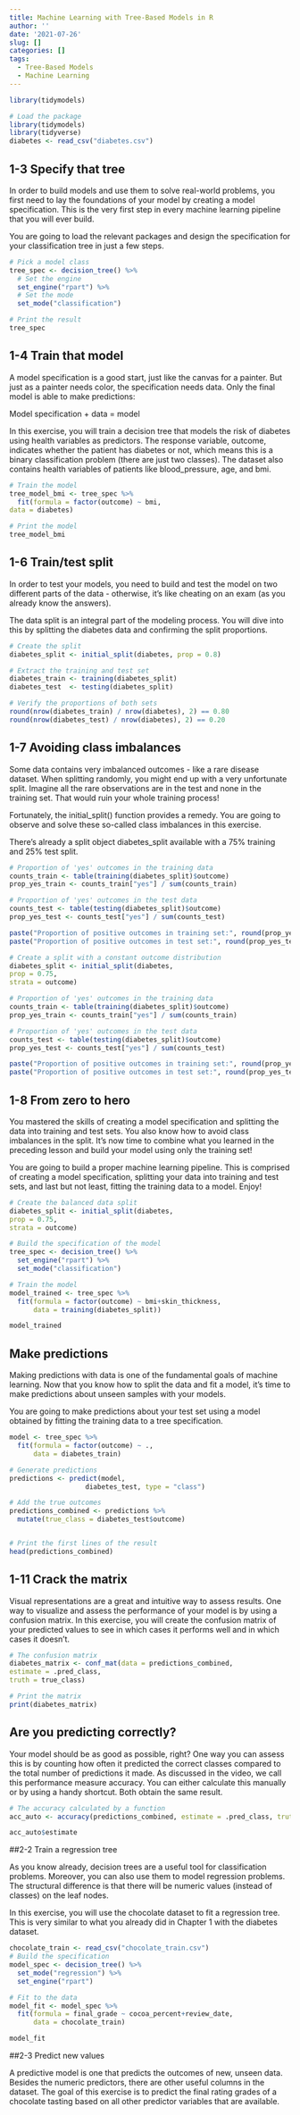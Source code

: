 ```yaml
---
title: Machine Learning with Tree-Based Models in R
author: ''
date: '2021-07-26'
slug: []
categories: []
tags:
  - Tree-Based Models
  - Machine Learning
---
```


```r
library(tidymodels)
```

```r
# Load the package
library(tidymodels)
library(tidyverse)
diabetes <- read_csv("diabetes.csv")
```


## 1-3 Specify that tree

In order to build models and use them to solve real-world problems, you first need to lay the foundations of your model by creating a model specification. This is the very first step in every machine learning pipeline that you will ever build.

You are going to load the relevant packages and design the specification for your classification tree in just a few steps.

```r
# Pick a model class
tree_spec <- decision_tree() %>% 
  # Set the engine
  set_engine("rpart") %>% 
  # Set the mode
  set_mode("classification")

# Print the result
tree_spec
```

## 1-4 Train that model

A model specification is a good start, just like the canvas for a painter. But just as a painter needs color, the specification needs data. Only the final model is able to make predictions:

Model specification + data = model

In this exercise, you will train a decision tree that models the risk of diabetes using health variables as predictors. The response variable, outcome, indicates whether the patient has diabetes or not, which means this is a binary classification problem (there are just two classes). The dataset also contains health variables of patients like blood_pressure, age, and bmi.

```r
# Train the model
tree_model_bmi <- tree_spec %>% 
  fit(formula = factor(outcome) ~ bmi,
data = diabetes)

# Print the model
tree_model_bmi
```

## 1-6 Train/test split

In order to test your models, you need to build and test the model on two different parts of the data - otherwise, it's like cheating on an exam (as you already know the answers).

The data split is an integral part of the modeling process. You will dive into this by splitting the diabetes data and confirming the split proportions.

```r
# Create the split
diabetes_split <- initial_split(diabetes, prop = 0.8)

# Extract the training and test set
diabetes_train <- training(diabetes_split)
diabetes_test  <- testing(diabetes_split)

# Verify the proportions of both sets
round(nrow(diabetes_train) / nrow(diabetes), 2) == 0.80
round(nrow(diabetes_test) / nrow(diabetes), 2) == 0.20
```

## 1-7 Avoiding class imbalances

Some data contains very imbalanced outcomes - like a rare disease dataset. When splitting randomly, you might end up with a very unfortunate split. Imagine all the rare observations are in the test and none in the training set. That would ruin your whole training process!

Fortunately, the initial_split() function provides a remedy. You are going to observe and solve these so-called class imbalances in this exercise.

There's already a split object diabetes_split available with a 75% training and 25% test split.

```r
# Proportion of 'yes' outcomes in the training data
counts_train <- table(training(diabetes_split)$outcome)
prop_yes_train <- counts_train["yes"] / sum(counts_train)

# Proportion of 'yes' outcomes in the test data
counts_test <- table(testing(diabetes_split)$outcome)
prop_yes_test <- counts_test["yes"] / sum(counts_test)

paste("Proportion of positive outcomes in training set:", round(prop_yes_train, 2))
paste("Proportion of positive outcomes in test set:", round(prop_yes_test, 2))

```

```r
# Create a split with a constant outcome distribution
diabetes_split <- initial_split(diabetes,
prop = 0.75,
strata = outcome)

# Proportion of 'yes' outcomes in the training data
counts_train <- table(training(diabetes_split)$outcome)
prop_yes_train <- counts_train["yes"] / sum(counts_train)

# Proportion of 'yes' outcomes in the test data
counts_test <- table(testing(diabetes_split)$outcome)
prop_yes_test <- counts_test["yes"] / sum(counts_test)

paste("Proportion of positive outcomes in training set:", round(prop_yes_train, 2))
paste("Proportion of positive outcomes in test set:", round(prop_yes_test, 2))
```

## 1-8 From zero to hero

You mastered the skills of creating a model specification and splitting the data into training and test sets. You also know how to avoid class imbalances in the split. It's now time to combine what you learned in the preceding lesson and build your model using only the training set!

You are going to build a proper machine learning pipeline. This is comprised of creating a model specification, splitting your data into training and test sets, and last but not least, fitting the training data to a model. Enjoy!

```r
# Create the balanced data split
diabetes_split <- initial_split(diabetes,
prop = 0.75,
strata = outcome)

# Build the specification of the model
tree_spec <- decision_tree() %>% 
  set_engine("rpart") %>% 
  set_mode("classification")

# Train the model
model_trained <- tree_spec %>% 
  fit(formula = factor(outcome) ~ bmi+skin_thickness, 
      data = training(diabetes_split))

model_trained
```

## Make predictions

Making predictions with data is one of the fundamental goals of machine learning. Now that you know how to split the data and fit a model, it's time to make predictions about unseen samples with your models.

You are going to make predictions about your test set using a model obtained by fitting the training data to a tree specification.

```r
model <- tree_spec %>% 
  fit(formula = factor(outcome) ~ ., 
      data = diabetes_train)

# Generate predictions
predictions <- predict(model,
                   diabetes_test, type = "class")

# Add the true outcomes
predictions_combined <- predictions %>% 
  mutate(true_class = diabetes_test$outcome)


# Print the first lines of the result
head(predictions_combined)
```

## 1-11 Crack the matrix

Visual representations are a great and intuitive way to assess results. One way to visualize and assess the performance of your model is by using a confusion matrix. In this exercise, you will create the confusion matrix of your predicted values to see in which cases it performs well and in which cases it doesn't.

```r
# The confusion matrix
diabetes_matrix <- conf_mat(data = predictions_combined,
estimate = .pred_class,
truth = true_class)

# Print the matrix
print(diabetes_matrix)
```

## Are you predicting correctly?

Your model should be as good as possible, right? One way you can assess this is by counting how often it predicted the correct classes compared to the total number of predictions it made. As discussed in the video, we call this performance measure accuracy. You can either calculate this manually or by using a handy shortcut. Both obtain the same result.

```r

# The accuracy calculated by a function
acc_auto <- accuracy(predictions_combined, estimate = .pred_class, truth = factor(true_class))

acc_auto$estimate


```


##2-2 Train a regression tree

As you know already, decision trees are a useful tool for classification problems. Moreover, you can also use them to model regression problems. The structural difference is that there will be numeric values (instead of classes) on the leaf nodes.

In this exercise, you will use the chocolate dataset to fit a regression tree. This is very similar to what you already did in Chapter 1 with the diabetes dataset.

```r

chocolate_train <- read_csv("chocolate_train.csv")
# Build the specification
model_spec <- decision_tree() %>%
  set_mode("regression") %>%
  set_engine("rpart")

# Fit to the data
model_fit <- model_spec %>%
  fit(formula = final_grade ~ cocoa_percent+review_date,
      data = chocolate_train)

model_fit
```

##2-3 Predict new values

A predictive model is one that predicts the outcomes of new, unseen data. Besides the numeric predictors, there are other useful columns in the dataset. The goal of this exercise is to predict the final rating grades of a chocolate tasting based on all other predictor variables that are available.

```r

```

